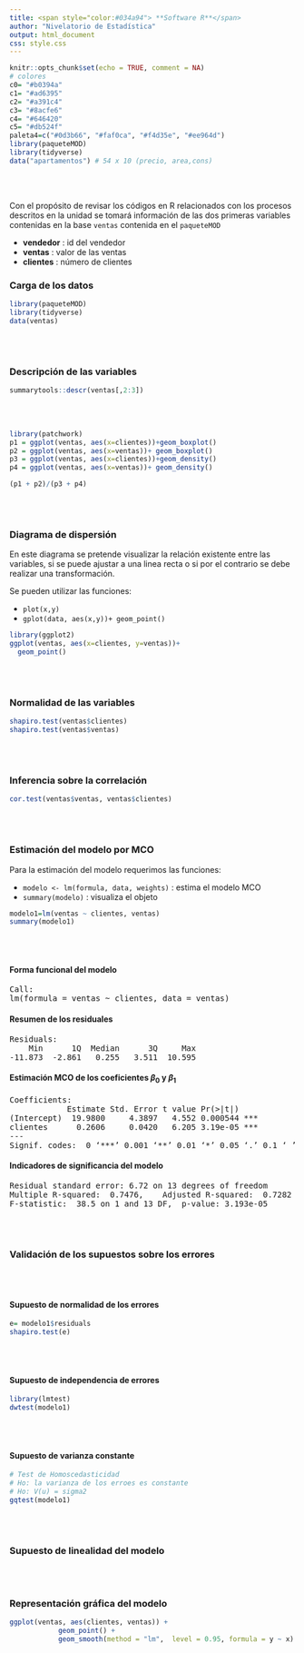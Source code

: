 ```yaml
---
title: <span style="color:#034a94"> **Software R**</span>
author: "Nivelatorio de Estadística"
output: html_document
css: style.css
---
```



```r
knitr::opts_chunk$set(echo = TRUE, comment = NA)
# colores
c0= "#b0394a"
c1= "#ad6395"
c2= "#a391c4"
c3= "#8acfe6"
c4= "#646420"
c5= "#db524f"
paleta4=c("#0d3b66", "#faf0ca", "#f4d35e", "#ee964d")
library(paqueteMOD)
library(tidyverse)
data("apartamentos") # 54 x 10 (precio, area,cons) 

```

</br></br>

Con el propósito de revisar los códigos en R relacionados con los procesos descritos en la unidad se tomará información de las dos primeras variables contenidas en la base `ventas` contenida en el `paqueteMOD` 

* **vendedor**  : id del vendedor 
* **ventas**     : valor de las ventas
* **clientes** :  número de clientes

### **Carga de los datos**

```r
library(paqueteMOD)
library(tidyverse)
data(ventas) 

```

</br></br>

### **Descripción de las variables**

```r
summarytools::descr(ventas[,2:3])
```

</br></br>


```r
library(patchwork)
p1 = ggplot(ventas, aes(x=clientes))+geom_boxplot()
p2 = ggplot(ventas, aes(x=ventas))+ geom_boxplot()
p3 = ggplot(ventas, aes(x=clientes))+geom_density()
p4 = ggplot(ventas, aes(x=ventas))+ geom_density()

(p1 + p2)/(p3 + p4)
```

</br></br>


### **Diagrama de dispersión**

En este diagrama se pretende visualizar la relación existente entre las variables, si se puede ajustar a una linea recta o si por el contrario se debe realizar una transformación.

Se pueden utilizar las funciones: 

* `plot(x,y)` 
* `gplot(data, aes(x,y))+ geom_point()` 


```r
library(ggplot2)
ggplot(ventas, aes(x=clientes, y=ventas))+
  geom_point()
```

</br></br>

### **Normalidad de las variables**

```r
shapiro.test(ventas$clientes)
shapiro.test(ventas$ventas)
```

</br></br>

### **Inferencia sobre  la correlación**

```r
cor.test(ventas$ventas, ventas$clientes)

```

</br></br>

### **Estimación del modelo por MCO**

Para la estimación del modelo requerimos las funciones:

* `modelo <- lm(formula, data, weights)` : estima el modelo MCO
* `summary(modelo)                     ` : visualiza el objeto  

```r
modelo1=lm(ventas ~ clientes, ventas)
summary(modelo1)
```

</br></br>

#### **Forma funcional del modelo**
<pre>
Call:
lm(formula = ventas ~ clientes, data = ventas)
</pre>

#### **Resumen de los residuales**
<pre>
Residuals:
    Min      1Q  Median      3Q     Max 
-11.873  -2.861   0.255   3.511  10.595 
</pre>

#### **Estimación MCO de los coeficientes $\beta_{0}$ y $\beta_{1}$**
<pre>
Coefficients:
            Estimate Std. Error t value Pr(>|t|)    
(Intercept)  19.9800     4.3897   4.552 0.000544 ***
clientes      0.2606     0.0420   6.205 3.19e-05 ***
---
Signif. codes:  0 ‘***’ 0.001 ‘**’ 0.01 ‘*’ 0.05 ‘.’ 0.1 ‘ ’ 1
</pre>

#### **Indicadores de significancia del modelo** 
<pre>
Residual standard error: 6.72 on 13 degrees of freedom
Multiple R-squared:  0.7476,	Adjusted R-squared:  0.7282 
F-statistic:  38.5 on 1 and 13 DF,  p-value: 3.193e-05
</pre>


</br></br>


### **Validación de los supuestos sobre los errores**


</br></br>



#### **Supuesto de normalidad de los errores**

```r
e= modelo1$residuals
shapiro.test(e)
```

</br></br>


#### **Supuesto de independencia de errores**

```r
library(lmtest)
dwtest(modelo1)
```

</br></br>


#### **Supuesto de varianza constante**

```r
# Test de Homoscedasticidad
# Ho: la varianza de los erroes es constante
# Ho: V(u) = sigma2
gqtest(modelo1)
```

</br></br>

### **Supuesto de linealidad del modelo**

</br></br>


### **Representación gráfica del modelo**

```r
ggplot(ventas, aes(clientes, ventas)) +
            geom_point() + 
            geom_smooth(method = "lm",  level = 0.95, formula = y ~ x)
```


</br></br>

###


